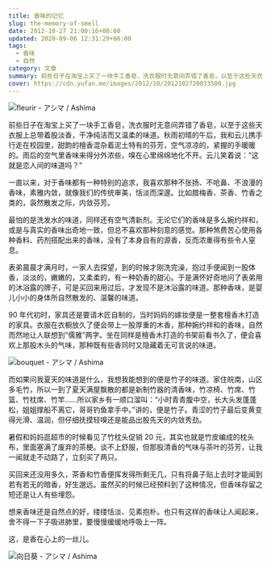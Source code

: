 ```yaml
---
title: 香味的记忆
slug: the-memory-of-smell
date: 2012-10-27 21:00:16+08:00
updated: 2020-09-06 12:31:29+08:00
tags:
  - 香味
  - 自然
category: 文章
summary: 前些日子在淘宝上买了一块手工香皂，洗衣服时无意间弄错了香皂，以至于这些天衣服上总带着股淡香，干净纯洁而又温柔的味道。秋雨初晴的午后，我和云儿携手行走在校园里，甜韵的檀香混杂着泥土特有的芬芳，空气凉凉的，紧握的手暖暖的。
cover: https://cdn.yufan.me/images/2012/10/2012102720033500.jpg
---
```


![fleurir - アシマ / Ashima](https://cdn.yufan.me/images/2012/10/2012102720131600.jpg)

<MusicPlayer netease={1913262091} />

前些日子在淘宝上买了一块手工香皂，洗衣服时无意间弄错了香皂，以至于这些天衣服上总带着股淡香，干净纯洁而又温柔的味道。秋雨初晴的午后，我和云儿携手行走在校园里，甜韵的檀香混杂着泥土特有的芬芳，空气凉凉的，紧握的手暖暖的。雨后的空气里香味来得分外浓些，嗅在心里绵绵地化不开。云儿笑着说：“这就是恋人间的味道吗？”

一直以来，对于香味都有一种特别的追求，我喜欢那种不张扬、不呛鼻、不浪漫的香味，素雅内敛，就像我们的传统审美，恬淡而深邃。比如腊梅香、茶香、竹香之类的，袅然散发之际，内敛芬芳。

最怕的是洗发水的味道，同样还有空气清新剂。无论它们的香味是多么婉约祥和，或是与真实的香味出奇地一致，但总不喜欢那种刻意的感觉。那种煞费苦心使用各种香料、药剂搭配出来的香味，没有了本身自有的源香，反而浓重得有些令人窒息。

表弟晨晨才满月时，一家人去探望，到的时候才刚洗完澡，抱过手便闻到一股体香，淡淡的，嫩嫩的，又柔柔的，有一种奶香的甜沁。于是满怀好奇地问了表弟用的沐浴露的牌子，可是买回来用过后，才发现不是沐浴露的味道。那种香味，是婴儿小小的身体所自然散发的、温馨的味道。

90 年代初时，家具还是要请木匠自制的，当时妈妈的嫁妆便是一整套檀香木打造的家具。衣服在衣橱放久了便会带上一股厚重的木香，那种婉约祥和的香味，自然而然地让人联想到“儒雅”两字。坐在同样是檀香木打造的书架前看书久了，便会喜欢上那股木头的气味，那种既有些香同时又隐藏着无可言说的味道。

![bouquet - アシマ / Ashima](https://cdn.yufan.me/images/2012/10/2012102720132100.jpg)

而如果问我夏天的味道是什么，我想我能想到的便是竹子的味道。家住皖南，山区多毛竹，所以一到了夏天满屋飘散的都是新制竹器的清香味，竹凉椅、竹席、竹篮、竹枕席、竹竿……所以家乡有一顺口溜叫：“小时青青腹中空，长大头发蓬蓬松，姐姐撑船不离它，哥哥钓鱼拿手中。”讲的，便是竹子。青涩的竹子最后变黄变得光滑、温润，但仔细抚摸轻嗅还是能品出股先天的内敛秀劲。

暑假和妈妈逛超市的时候看见了竹枕头促销 20 元，其实也就是竹皮编成的枕头布，里面塞满了废弃的茶梗。谈不上舒服，但那股清香的气味与茶叶的芬芳，让我一闻就走不动路了，立刻买了两只。

买回来还没用多久，茶香和竹香便挥发得所剩无几，只有将鼻子贴上去时才能闻到若有若无的暗香，好生邈远。虽然买的时候已经预料到了这种情况，但香味存留之短还是让人有些埋怨。

想来香味还是自然点的好，缕缕恬淡、见素抱朴。也只有这样的香味让人闻起来，舍不得一下子吸进肺里，要慢慢缓缓地呼吸上一阵。

这，是香在心上的一丝儿。

![向日葵 - アシマ / Ashima](https://cdn.yufan.me/images/2012/10/2012102720132600.jpg)
